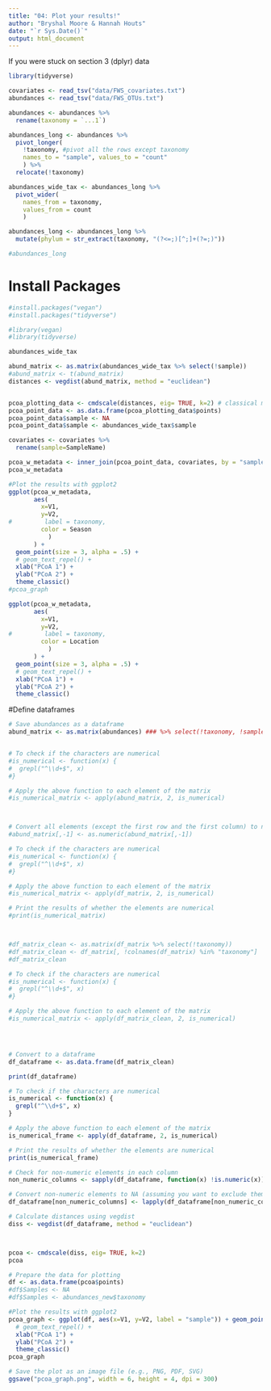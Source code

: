 ```yaml
---
title: "04: Plot your results!"
author: "Bryshal Moore & Hannah Houts"
date: "`r Sys.Date()`"
output: html_document
---
```




If you were stuck on section 3 (dplyr) data
```r
library(tidyverse)

covariates <- read_tsv("data/FWS_covariates.txt")
abundances <- read_tsv("data/FWS_OTUs.txt")

abundances <- abundances %>% 
  rename(taxonomy = `...1`)

abundances_long <- abundances %>% 
  pivot_longer(
    !taxonomy, #pivot all the rows except taxonomy
    names_to = "sample", values_to = "count"
    ) %>% 
  relocate(!taxonomy)
```


```r
abundances_wide_tax <- abundances_long %>% 
  pivot_wider(
    names_from = taxonomy,
    values_from = count
    ) 

abundances_long <- abundances_long %>%
  mutate(phylum = str_extract(taxonomy, "(?<=;)[^;]+(?=;)")) 

#abundances_long
```


# Install Packages
```r
#install.packages("vegan")
#install.packages("tidyverse")

#library(vegan)
#library(tidyverse)
```

```r
abundances_wide_tax

```




```r
abund_matrix <- as.matrix(abundances_wide_tax %>% select(!sample))
#abund_matrix <- t(abund_matrix)
distances <- vegdist(abund_matrix, method = "euclidean")


pcoa_plotting_data <- cmdscale(distances, eig= TRUE, k=2) # classical multidimensional scaling
pcoa_point_data <- as.data.frame(pcoa_plotting_data$points)
pcoa_point_data$sample <- NA
pcoa_point_data$sample <- abundances_wide_tax$sample

covariates <- covariates %>% 
  rename(sample=SampleName)

pcoa_w_metadata <- inner_join(pcoa_point_data, covariates, by = "sample")
pcoa_w_metadata
```

```r


#Plot the results with ggplot2
ggplot(pcoa_w_metadata,
       aes(
         x=V1, 
         y=V2, 
#         label = taxonomy, 
         color = Season
           )
       ) + 
  geom_point(size = 3, alpha = .5) +
  # geom_text_repel() +
  xlab("PCoA 1") +
  ylab("PCoA 2") +
  theme_classic()
#pcoa_graph
```

```r
ggplot(pcoa_w_metadata,
       aes(
         x=V1, 
         y=V2, 
#         label = taxonomy, 
         color = Location
           )
       ) + 
  geom_point(size = 3, alpha = .5) +
  # geom_text_repel() +
  xlab("PCoA 1") +
  ylab("PCoA 2") +
  theme_classic()
```


#Define dataframes
```r



# Save abundances as a dataframe
abund_matrix <- as.matrix(abundances) ### %>% select(!taxonomy, !sample))


# To check if the characters are numerical
#is_numerical <- function(x) {
#  grepl("^\\d+$", x)
#}

# Apply the above function to each element of the matrix
#is_numerical_matrix <- apply(abund_matrix, 2, is_numerical)



# Convert all elements (except the first row and the first column) to numeric
#abund_matrix[,-1] <- as.numeric(abund_matrix[,-1])

# To check if the characters are numerical
#is_numerical <- function(x) {
#  grepl("^\\d+$", x)
#}

# Apply the above function to each element of the matrix
#is_numerical_matrix <- apply(df_matrix, 2, is_numerical)

# Print the results of whether the elements are numerical
#print(is_numerical_matrix)



#df_matrix_clean <- as.matrix(df_matrix %>% select(!taxonomy))
#df_matrix_clean <- df_matrix[, !colnames(df_matrix) %in% "taxonomy"]
#df_matrix_clean

# To check if the characters are numerical
#is_numerical <- function(x) {
#  grepl("^\\d+$", x)
#}

# Apply the above function to each element of the matrix
#is_numerical_matrix <- apply(df_matrix_clean, 2, is_numerical)




# Convert to a dataframe
df_dataframe <- as.data.frame(df_matrix_clean)

print(df_dataframe)

# To check if the characters are numerical
is_numerical <- function(x) {
  grepl("^\\d+$", x)
}

# Apply the above function to each element of the matrix
is_numerical_frame <- apply(df_dataframe, 2, is_numerical)

# Print the results of whether the elements are numerical
print(is_numerical_frame)

# Check for non-numeric elements in each column
non_numeric_columns <- sapply(df_dataframe, function(x) !is.numeric(x))

# Convert non-numeric elements to NA (assuming you want to exclude them)
df_dataframe[non_numeric_columns] <- lapply(df_dataframe[non_numeric_columns], as.numeric)
```


```r
# Calculate distances using vegdist
diss <- vegdist(df_dataframe, method = "euclidean")



pcoa <- cmdscale(diss, eig= TRUE, k=2)
pcoa

# Prepare the data for plotting
df <- as.data.frame(pcoa$points)
#df$Samples <- NA
#df$Samples <- abundances_new$taxonomy

#Plot the results with ggplot2
pcoa_graph <- ggplot(df, aes(x=V1, y=V2, label = "sample")) + geom_point(size = 3, alpha = .5) +
  # geom_text_repel() +
  xlab("PCoA 1") +
  ylab("PCoA 2") +
  theme_classic()
pcoa_graph

# Save the plot as an image file (e.g., PNG, PDF, SVG)
ggsave("pcoa_graph.png", width = 6, height = 4, dpi = 300)
```



